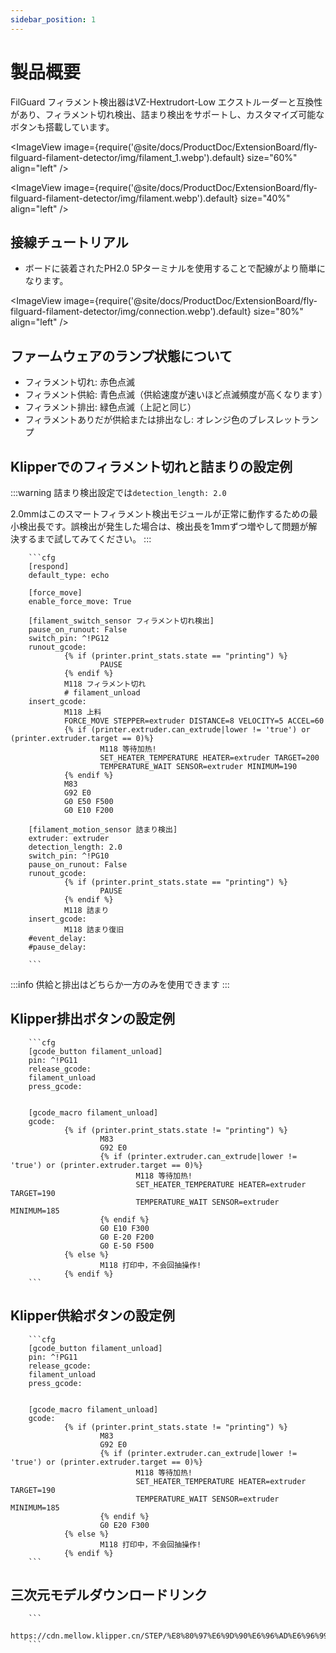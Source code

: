 ```yaml
---
sidebar_position: 1
---
```


# 製品概要

FilGuard フィラメント検出器はVZ-Hextrudort-Low エクストルーダーと互換性があり、フィラメント切れ検出、詰まり検出をサポートし、カスタマイズ可能なボタンも搭載しています。

<ImageView image={require('@site/docs/ProductDoc/ExtensionBoard/fly-filguard-filament-detector/img/filament_1.webp').default} size="60%" align="left" />
 
<ImageView image={require('@site/docs/ProductDoc/ExtensionBoard/fly-filguard-filament-detector/img/filament.webp').default} size="40%" align="left" />

## 接線チュートリアル

* ボードに装着されたPH2.0 5Pターミナルを使用することで配線がより簡単になります。

<ImageView image={require('@site/docs/ProductDoc/ExtensionBoard/fly-filguard-filament-detector/img/connection.webp').default} size="80%" align="left" />

## ファームウェアのランプ状態について

* フィラメント切れ: 赤色点滅
* フィラメント供給: 青色点滅（供給速度が速いほど点滅頻度が高くなります）
* フィラメント排出: 緑色点滅（上記と同じ）
* フィラメントありだが供給または排出なし: オレンジ色のブレスレットランプ

## Klipperでのフィラメント切れと詰まりの設定例

:::warning
詰まり検出設定では`detection_length: 2.0`

2.0mmはこのスマートフィラメント検出モジュールが正常に動作するための最小検出長です。誤検出が発生した場合は、検出長を1mmずつ増やして問題が解決するまで試してみてください。
:::

        ```cfg
        [respond]
        default_type: echo

        [force_move]
        enable_force_move: True

        [filament_switch_sensor フィラメント切れ検出]
        pause_on_runout: False
        switch_pin: ^!PG12
        runout_gcode:
                {% if (printer.print_stats.state == "printing") %}
                        PAUSE
                {% endif %}
                M118 フィラメント切れ
                # filament_unload
        insert_gcode:
                M118 上料
                FORCE_MOVE STEPPER=extruder DISTANCE=8 VELOCITY=5 ACCEL=60
                {% if (printer.extruder.can_extrude|lower != 'true') or (printer.extruder.target == 0)%}
                        M118 等待加热!
                        SET_HEATER_TEMPERATURE HEATER=extruder TARGET=200
                        TEMPERATURE_WAIT SENSOR=extruder MINIMUM=190
                {% endif %}
                M83
                G92 E0
                G0 E50 F500
                G0 E10 F200

        [filament_motion_sensor 詰まり検出]
        extruder: extruder
        detection_length: 2.0
        switch_pin: ^!PG10
        pause_on_runout: False
        runout_gcode:
                {% if (printer.print_stats.state == "printing") %}
                        PAUSE
                {% endif %}
                M118 詰まり
        insert_gcode:
                M118 詰まり復旧
        #event_delay:
        #pause_delay:

        ```

:::info
供給と排出はどちらか一方のみを使用できます
:::

## Klipper排出ボタンの設定例
        ```cfg
        [gcode_button filament_unload]
        pin: ^!PG11
        release_gcode:
        filament_unload
        press_gcode:


        [gcode_macro filament_unload]
        gcode:
                {% if (printer.print_stats.state != "printing") %}
                        M83
                        G92 E0
                        {% if (printer.extruder.can_extrude|lower != 'true') or (printer.extruder.target == 0)%}
                                M118 等待加热!
                                SET_HEATER_TEMPERATURE HEATER=extruder TARGET=190
                                TEMPERATURE_WAIT SENSOR=extruder MINIMUM=185
                        {% endif %}
                        G0 E10 F300
                        G0 E-20 F200
                        G0 E-50 F500
                {% else %}
                        M118 打印中，不会回抽操作!
                {% endif %}
        ```

## Klipper供給ボタンの設定例

        ```cfg
        [gcode_button filament_unload]
        pin: ^!PG11
        release_gcode:
        filament_unload
        press_gcode:


        [gcode_macro filament_unload]
        gcode:
                {% if (printer.print_stats.state != "printing") %}
                        M83
                        G92 E0
                        {% if (printer.extruder.can_extrude|lower != 'true') or (printer.extruder.target == 0)%}
                                M118 等待加热!
                                SET_HEATER_TEMPERATURE HEATER=extruder TARGET=190
                                TEMPERATURE_WAIT SENSOR=extruder MINIMUM=185
                        {% endif %}
                        G0 E20 F300
                {% else %}
                        M118 打印中，不会回抽操作!
                {% endif %}
        ```

## 三次元モデルダウンロードリンク

        ```
        https://cdn.mellow.klipper.cn/STEP/%E8%80%97%E6%9D%90%E6%96%AD%E6%96%99%E5%A0%B5%E6%96%99%E6%A3%80%E6%B5%8B%E6%A8%A1%E5%9D%97.7z
        ```

